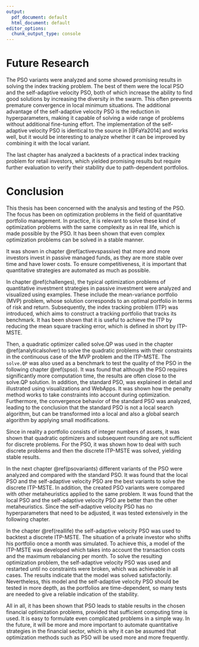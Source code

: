 ```yaml
---
output:
  pdf_document: default
  html_document: default
editor_options:
  chunk_output_type: console
---
```


# Future Research
The PSO variants were analyzed and some showed promising results in solving the index tracking problem. The best of them were the local PSO and the self-adaptive velocity PSO, both of which increase the ability to find good solutions by increasing the diversity in the swarm. This often prevents premature convergence in local minimum situations. The additional advantage of the self-adaptive velocity PSO is the reduction in hyperparameters, making it capable of solving a wide range of problems without additional fine-tuning effort. The implementation of the self-adaptive velocity PSO is identical to the source in [@FaYa2014] and works well, but it would be interesting to analyze whether it can be improved by combining it with the local variant.

The last chapter has analyzed a backtests of a practical index tracking problem for retail investors, which yielded promising results but require further evaluation to verify their stability due to path-dependent portfolios.


# Conclusion

This thesis has been concerned with the analysis and testing of the PSO. The focus has been on optimization problems in the field of quantitative portfolio management. In practice, it is relevant to solve these kind of optimization problems with the same complexity as in real life, which is made possible by the PSO. It has been shown that even complex optimization problems can be solved in a stable manner. 


It was shown in chapter \@ref(activevspassive) that more and more investors invest in passive managed funds, as they are more stable over time and have lower costs. To ensure competitiveness, it is important that quantitative strategies are automated as much as possible.  


In chapter \@ref(challenges), the typical optimization problems of quantitative investment strategies in passive investment were analyzed and visualized using examples. These include the mean-variance portfolio (MVP) problem, whose solution corresponds to an optimal portfolio in terms of risk and return. Subsequently, the index tracking problem (ITP) was introduced, which aims to construct a tracking portfolio that tracks its benchmark. It has been shown that it is useful to achieve the ITP by reducing the mean square tracking error, which is defined in short by ITP-MSTE.


Then, a quadratic optimizer called solve.QP was used in the chapter \@ref(analyticalsolver) to solve the quadratic problems with their constraints in the continuous case of the MVP problem and the ITP-MSTE. The `solve.QP` was also used as a benchmark to test the quality of the PSO in the following chapter \@ref(spso). It was found that although the PSO requires significantly more computation time, the results are often close to the solve.QP solution. In addition, the standard PSO, was explained in detail and illustrated using visualizations and WebApps. It was shown how the penalty method works to take constraints into account during optimization. Furthermore, the convergence behavior of the standard PSO was analyzed, leading to the conclusion that the standard PSO is not a local search algorithm, but can be transformed into a local and also a global search algorithm by applying small modifications.

Since in reality a portfolio consists of integer numbers of assets, it was shown that quadratic optimizers and subsequent rounding are not sufficient for discrete problems. For the PSO, it was shown how to deal with such discrete problems and then the discrete ITP-MSTE was solved, yielding stable results. 


In the next chapter \@ref(psovariants) different variants of the PSO were analyzed and compared with the standard PSO. It was found that the local PSO and the self-adaptive velocity PSO are the best variants to solve the discrete ITP-MSTE. In addition, the created PSO variants were compared with other metaheuristics applied to the same problem. It was found that the local PSO and the self-adaptive velocity PSO are better than the other metaheuristics. Since the self-adaptive velocity PSO has no hyperparameters that need to be adjusted, it was tested extensively in the following chapter. 


In the chapter \@ref(reallife) the self-adaptive velocity PSO was used to backtest a discrete ITP-MSTE. The situation of a private investor who shifts his portfolio once a month was simulated. To achieve this, a model of the ITP-MSTE was developed which takes into account the transaction costs and the maximum rebalancing per month. To solve the resulting optimization problem, the self-adaptive velocity PSO was used and restarted until no constraints were broken, which was achievable in all cases. The results indicate that the model was solved satisfactorily. Nevertheless, this model and the self-adaptive velocity PSO should be tested in more depth, as the portfolios are time-dependent, so many tests are needed to give a reliable indication of the stability.


All in all, it has been shown that PSO leads to stable results in the chosen financial optimization problems, provided that sufficient computing time is used. It is easy to formulate even complicated problems in a simple way. In the future, it will be more and more important to automate quantitative strategies in the financial sector, which is why it can be assumed that optimization methods such as PSO will be used more and more frequently.
